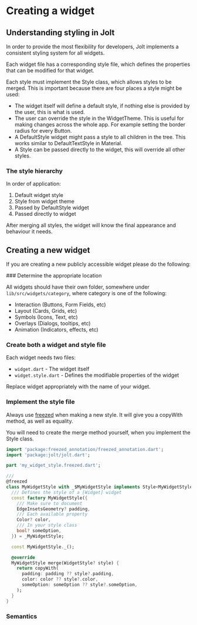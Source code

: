 

# Creating a widget

## Understanding styling in Jolt

In order to provide the most flexibility for developers, Jolt implements a consistent styling system for all widgets.

Each widget file has a corresponding style file, which defines the properties that can be modified for that widget.

Each style must implement the Style class, which allows styles to be merged. This is important because there are four places a style might be used:
- The widget itself will define a default style, if nothing else is provided by the user, this is what is used.
- The user can override the style in the WidgetTheme. This is useful for making changes across the whole app. For example setting the border radius for every Button.
- A DefaultStyle widget might pass a style to all children in the tree. This works similar to DefaultTextStyle in Material.
- A Style can be passed directly to the widget, this will override all other styles.

### The style hierarchy

In order of application:
1. Default widget style
2. Style from widget theme
3. Passed by DefaultStyle widget
4. Passed directly to widget

After merging all styles, the widget will know the final appearance and behaviour it needs.


## Creating a new widget

If you are creating a new publicly accessible widget please do the following:

<Steps>
### Determine the appropriate location

All widgets should have their own folder, somewhere under `lib/src/widgets/category`, where category is one of the following:
- Interaction (Buttons, Form Fields, etc)
- Layout (Cards, Grids, etc)
- Symbols (Icons, Text, etc)
- Overlays (Dialogs, tooltips, etc)
- Animation (Indicators, effects, etc)

### Create both a widget and style file

Each widget needs two files:
 - `widget.dart` - The widget itself
 - `widget.style.dart` - Defines the modifiable properties of the widget

Replace widget appropriately with the name of your widget.

### Implement the style file

Always use [freezed](https://pub.dev/packages/freezed) when making a new style. It will give you a copyWith method, as well as equality.

You will need to create the merge method yourself, when you implement the Style class.

``` dart filename="my_widget_style.dart"
import 'package:freezed_annotation/freezed_annotation.dart';
import 'package:jolt/jolt.dart';

part 'my_widget_style.freezed.dart';

///
@freezed
class MyWidgetStyle with _$MyWidgetStyle implements Style<MyWidgetStyle> {
  /// Defines the style of a [Widget] widget
  const factory MyWidgetStyle({
    /// Make sure to document
    EdgeInsetsGeometry? padding,
    /// Each available property
    Color? color,
    /// In your style class
    bool? someOption,
  }) = _MyWidgetStyle;

  const MyWidgetStyle._();

  @override
  MyWidgetStyle merge(WidgetStyle? style) {
    return copyWith(
      padding: padding ?? style?.padding,
      color: color ?? style?.color,
      someOption: someOption ?? style?.someOption,
    );
  }
}
```

### Semantics

</Steps>
